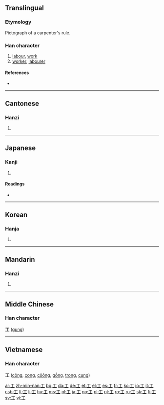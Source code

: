 {{xsee|[[エ]] (katakana)}}{{see|Appendix:Variations of "i"}}
==Translingual==
{{stroke order|type=animate}}

===Etymology===
Pictograph of a carpenter's rule.

===Han character===
{{Han char|rn=48|rad=工|as=00|sn=3|four=1010<sub>0</sub>|canj=一中一 (MLM)}}

# [[labour]], [[work]]
# [[worker]], [[labourer]]

====References====
* {{Han ref|kx=0325.010|dkj=08714|dj=0626.020|hdz=10410.060|uh=5DE5|ud=24037|bh=A475|bd=42101}}

----

==Cantonese==

===Hanzi===
{{yue-hanzi|jyut=[[gung1]]|y=[[gung1]]}}

# {{defn|Cantonese}}

----

==Japanese==

===Kanji===
{{ja-kanji|grade=2|rs=工00}}

# {{defn|Japanese}}

====Readings====
* {{ja-readings|on=[[こう]] (kō), [[く]] (ku)|kun=[[たくみ]] (takumi), [[わざ]] (waza), [[つかさ]] (tsukasa)}}

----

==Korean==

===Hanja===
{{ko-hanja|hangeul=공|eumhun=장인, 로동, 노동|rv=gong|mr=kong}}

# {{defn|Korean|rv=jangin, rodong, nodong}}

----

==Mandarin==

===Hanzi===
{{cmn-hanzi|pin=[[gōng]] ([[gong1]])|wg=kung<sup>1</sup>}}

# {{defn|Mandarin}}

----

==Middle Chinese==
===Han character===
'''工''' ([[gung]])

----

==Vietnamese==
===Han character===
'''工''' ([[công]], [[cong]], [[côông]], [[gồng]], [[trong]], [[cung]])

[[ar:工]]
[[zh-min-nan:工]]
[[bg:工]]
[[da:工]]
[[de:工]]
[[et:工]]
[[el:工]]
[[es:工]]
[[fr:工]]
[[ko:工]]
[[io:工]]
[[it:工]]
[[csb:工]]
[[lt:工]]
[[li:工]]
[[hu:工]]
[[ms:工]]
[[nl:工]]
[[ja:工]]
[[no:工]]
[[pl:工]]
[[pt:工]]
[[ro:工]]
[[ru:工]]
[[sk:工]]
[[fi:工]]
[[sv:工]]
[[vi:工]]
